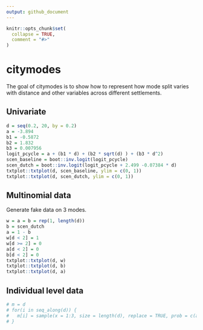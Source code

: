```yaml
---
output: github_document
---
```


<!-- README.md is generated from README.Rmd. Please edit that file -->

```r
knitr::opts_chunk$set(
  collapse = TRUE,
  comment = "#>"
)
```

# citymodes

The goal of citymodes is to show how to represent how mode split varies with distance and other variables across different settlements.

## Univariate

```r
d = seq(0.2, 20, by = 0.2)
a = -3.894
b1 = -0.5872
b2 = 1.832
b3 = 0.007956
logit_pcycle = a + (b1 * d) + (b2 * sqrt(d) ) + (b3 * d^2)
scen_baseline = boot::inv.logit(logit_pcycle) 
scen_dutch = boot::inv.logit(logit_pcycle + 2.499 -0.07384 * d)
txtplot::txtplot(d, scen_baseline, ylim = c(0, 1))
txtplot::txtplot(d, scen_dutch, ylim = c(0, 1))
```

## Multinomial data

Generate fake data on 3 modes.

```r
w = a = b = rep(1, length(d))
b = scen_dutch 
a = 1 - b
w[d < 2] = 1
w[d >= 2] = 0
a[d < 2] = 0
b[d < 2] = 0
txtplot::txtplot(d, w)
txtplot::txtplot(d, b)
txtplot::txtplot(d, a)
```

## Individual level data

```r
# m = d
# for(i in seq_along(d)) {
#   m[i] = sample(x = 1:3, size = length(d), replace = TRUE, prob = c(a))
# }
```

